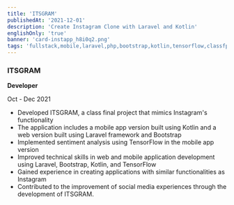 ```yaml
---
title: 'ITSGRAM'
publishedAt: '2021-12-01'
description: 'Create Instagram Clone with Laravel and Kotlin'
englishOnly: 'true'
banner: 'card-instapp_h8i0q2.png'
tags: 'fullstack,mobile,laravel,php,bootstrap,kotlin,tensorflow,classfp'
---
```


### ITSGRAM

**Developer**

Oct - Dec 2021

- Developed ITSGRAM, a class final project that mimics Instagram's functionality
- The application includes a mobile app version built using Kotlin and a web version built using Laravel framework and Bootstrap
- Implemented sentiment analysis using TensorFlow in the mobile app version
- Improved technical skills in web and mobile application development using Laravel, Bootstrap, Kotlin, and TensorFlow
- Gained experience in creating applications with similar functionalities as Instagram
- Contributed to the improvement of social media experiences through the development of ITSGRAM.
